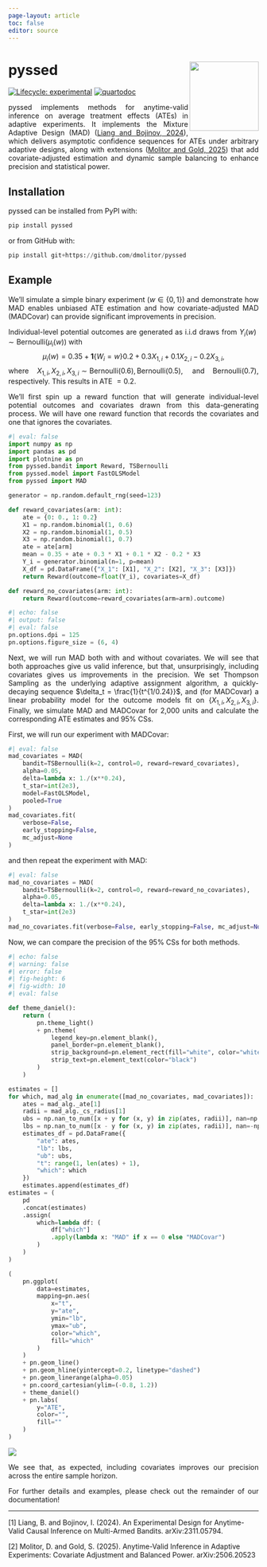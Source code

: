 ```yaml
---
page-layout: article
toc: false
editor: source
---
```


# pyssed <a href='https://www.dmolitor.com/pyssed'><img src="media/pyssed.png" align="right" height="139"/></a>

<!-- badges: start -->

[![Lifecycle: experimental](https://img.shields.io/badge/lifecycle-experimental-orange.svg)](https://lifecycle.r-lib.org/articles/stages.html#experimental) [![quartodoc](https://github.com/dmolitor/pyssed/actions/workflows/gh-pages.yml/badge.svg)](https://github.com/dmolitor/pyssed/actions/workflows/gh-pages.yml)

<!-- badges: end -->

:::{style="text-align: justify;"}
pyssed implements methods for anytime-valid inference on average treatment effects (ATEs) in adaptive experiments. It implements the Mixture Adaptive Design (MAD) ([Liang and Bojinov, 2024](#ref1)), which delivers asymptotic confidence sequences for ATEs under arbitrary adaptive designs, along with extensions ([Molitor and Gold, 2025](#ref2)) that add covariate-adjusted estimation and dynamic sample balancing to enhance precision and statistical power.

## Installation

pyssed can be installed from PyPI with:

``` python
pip install pyssed
```

or from GitHub with:

``` python
pip install git+https://github.com/dmolitor/pyssed
```

## Example

We’ll simulate a simple binary experiment ($w \in \{0, 1\}$)  and demonstrate how MAD enables unbiased ATE estimation and how
covariate-adjusted MAD (MADCovar) can provide significant improvements in precision.

Individual-level potential outcomes are generated as i.i.d draws from $Y_i(w) \sim \text{Bernoulli}(\mu_i(w))$ with $$\mu_i(w) = 0.35 + \mathbf{1}\{W_i=w\}0.2 + 0.3 X_{1,i} + 0.1 X_{2,i} - 0.2 X_{3,i},$$ where $X_{1,i},X_{2,i},X_{3,i}\sim\text{Bernoulli}(0.6), \text{Bernoulli}(0.5), \text{ and } \text{Bernoulli}(0.7)$, respectively. This results in ATE $=0.2$.

We'll first spin up a reward function that will generate individual-level
potential outcomes and covariates drawn from this data-generating process.
We will have one reward function that records the covariates and one that ignores
the covariates.

```python
#| eval: false
import numpy as np
import pandas as pd
import plotnine as pn
from pyssed.bandit import Reward, TSBernoulli
from pyssed.model import FastOLSModel
from pyssed import MAD

generator = np.random.default_rng(seed=123)

def reward_covariates(arm: int):
    ate = {0: 0., 1: 0.2}
    X1 = np.random.binomial(1, 0.6)
    X2 = np.random.binomial(1, 0.5)
    X3 = np.random.binomial(1, 0.7)
    ate = ate[arm]
    mean = 0.35 + ate + 0.3 * X1 + 0.1 * X2 - 0.2 * X3
    Y_i = generator.binomial(n=1, p=mean)
    X_df = pd.DataFrame({"X_1": [X1], "X_2": [X2], "X_3": [X3]})
    return Reward(outcome=float(Y_i), covariates=X_df)

def reward_no_covariates(arm: int):
    return Reward(outcome=reward_covariates(arm=arm).outcome)
```

```python
#| echo: false
#| output: false
#| eval: false
pn.options.dpi = 125
pn.options.figure_size = (6, 4)
```

Next, we will run MAD both with and without covariates. We will
see that both approaches give us valid inference, but that, unsurprisingly, including covariates gives us improvements in the precision. We set Thompson Sampling as the underlying adaptive assignment algorithm, a quickly-decaying sequence $\delta_t = \frac{1}{t^{1/0.24}}$, and (for MADCovar) a linear probability model for the outcome models fit on $\{X_{1, i}, X_{2, i}, X_{3, i}\}$. Finally, we simulate MAD and MADCovar for 2,000 units and calculate the corresponding ATE estimates and 95\% CSs.

First, we will run our experiment with MADCovar:
```python
#| eval: false
mad_covariates = MAD(
    bandit=TSBernoulli(k=2, control=0, reward=reward_covariates),
    alpha=0.05,
    delta=lambda x: 1./(x**0.24),
    t_star=int(2e3),
    model=FastOLSModel,
    pooled=True
)
mad_covariates.fit(
    verbose=False,
    early_stopping=False,
    mc_adjust=None
)
```

and then repeat the experiment with MAD:
```python
#| eval: false
mad_no_covariates = MAD(
    bandit=TSBernoulli(k=2, control=0, reward=reward_no_covariates),
    alpha=0.05,
    delta=lambda x: 1./(x**0.24),
    t_star=int(2e3)
)
mad_no_covariates.fit(verbose=False, early_stopping=False, mc_adjust=None)
```

Now, we can compare the precision of the 95\% CSs for both methods.

```python
#| echo: false
#| warning: false
#| error: false
#| fig-height: 6
#| fig-width: 10
#| eval: false

def theme_daniel():
    return (
        pn.theme_light()
        + pn.theme(
            legend_key=pn.element_blank(),
            panel_border=pn.element_blank(),
            strip_background=pn.element_rect(fill="white", color="white"),
            strip_text=pn.element_text(color="black")
        )
    )

estimates = []
for which, mad_alg in enumerate([mad_no_covariates, mad_covariates]):
    ates = mad_alg._ate[1]
    radii = mad_alg._cs_radius[1]
    ubs = np.nan_to_num([x + y for (x, y) in zip(ates, radii)], nan=np.inf)
    lbs = np.nan_to_num([x - y for (x, y) in zip(ates, radii)], nan=-np.inf)
    estimates_df = pd.DataFrame({
        "ate": ates,
        "lb": lbs,
        "ub": ubs,
        "t": range(1, len(ates) + 1),
        "which": which
    })
    estimates.append(estimates_df)
estimates = (
    pd
    .concat(estimates)
    .assign(
        which=lambda df: (
            df["which"]
            .apply(lambda x: "MAD" if x == 0 else "MADCovar")
        )
    )
)

(
    pn.ggplot(
        data=estimates,
        mapping=pn.aes(
            x="t",
            y="ate",
            ymin="lb",
            ymax="ub",
            color="which",
            fill="which"
        )
    )
    + pn.geom_line()
    + pn.geom_hline(yintercept=0.2, linetype="dashed")
    + pn.geom_linerange(alpha=0.05)
    + pn.coord_cartesian(ylim=(-0.8, 1.2))
    + theme_daniel()
    + pn.labs(
        y="ATE",
        color="",
        fill=""
    )
)
```

![](media/index_example.png)

We see that, as expected, including covariates improves our precision across the entire sample horizon.

For further details and examples, please check out the remainder of our documentation!
:::
---

<a id="ref1"></a> \[1\] Liang, B. and Bojinov, I. (2024). An Experimental Design for Anytime-Valid Causal Inference on Multi-Armed Bandits. arXiv:2311.05794.

<a id="ref2"></a> \[2\] Molitor, D. and Gold, S. (2025). Anytime-Valid Inference in Adaptive Experiments: Covariate Adjustment and Balanced Power. arXiv:2506.20523